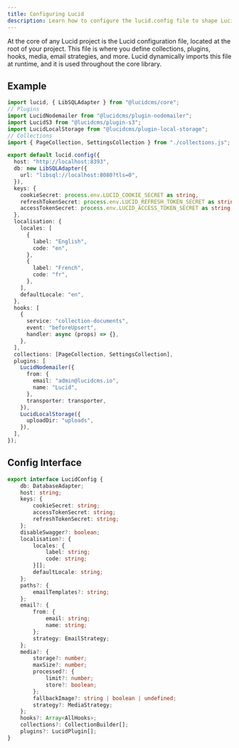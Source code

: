 ```yaml
---
title: Configuring Lucid
description: Learn how to configure the lucid.config file to shape Lucid to your content needs.
---
```


At the core of any Lucid project is the Lucid configuration file, located at the root of your project. This file is where you define collections, plugins, hooks, media, email strategies, and more. Lucid dynamically imports this file at runtime, and it is used throughout the core library.

## Example

```ts title="lucid.config.ts"
import lucid, { LibSQLAdapter } from "@lucidcms/core";
// Plugins
import LucidNodemailer from "@lucidcms/plugin-nodemailer";
import LucidS3 from "@lucidcms/plugin-s3";
import LucidLocalStorage from "@lucidcms/plugin-local-storage";
// Collections
import { PageCollection, SettingsCollection } from "./collections.js";

export default lucid.config({
  host: "http://localhost:8393",
  db: new LibSQLAdapter({
    url: "libsql://localhost:8080?tls=0",
  }),
  keys: {
    cookieSecret: process.env.LUCID_COOKIE_SECRET as string,
    refreshTokenSecret: process.env.LUCID_REFRESH_TOKEN_SECRET as string,
    accessTokenSecret: process.env.LUCID_ACCESS_TOKEN_SECRET as string,
  },
  localisation: {
    locales: [
      {
        label: "English",
        code: "en",
      },
      {
        label: "French",
        code: "fr",
      },
    ],
    defaultLocale: "en",
  },
  hooks: [
    {
      service: "collection-documents",
      event: "beforeUpsert",
      handler: async (props) => {},
    },
  ],
  collections: [PageCollection, SettingsCollection],
  plugins: [
    LucidNodemailer({
      from: {
        email: "admin@lucidcms.io",
        name: "Lucid",
      },
      transporter: transporter,
    }),
    LucidLocalStorage({
      uploadDir: "uploads",
    }),
  ],
});
```

## Config Interface

```ts
export interface LucidConfig {
	db: DatabaseAdapter;
	host: string;
	keys: {
		cookieSecret: string;
		accessTokenSecret: string;
		refreshTokenSecret: string;
	};
	disableSwagger?: boolean;
	localisation?: {
		locales: {
			label: string;
			code: string;
		}[];
		defaultLocale: string;
	};
	paths?: {
		emailTemplates?: string;
	};
	email?: {
		from: {
			email: string;
			name: string;
		};
		strategy: EmailStrategy;
	};
	media?: {
		storage?: number;
		maxSize?: number;
		processed?: {
			limit?: number;
			store?: boolean;
		};
		fallbackImage?: string | boolean | undefined;
		strategy?: MediaStrategy;
	};
	hooks?: Array<AllHooks>;
	collections?: CollectionBuilder[];
	plugins?: LucidPlugin[];
}
```